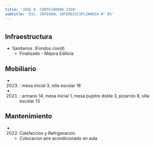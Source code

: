 ```yaml
---
title: 'JOSE A. CORTEJARENA 3350'
subtitle: 'ESC. INTEGRAL INTERDISCIPLINARIA N° 05'
---
```


#
## Infraestructura

* Sanitarios. (Fondos covid) 
    + Finalizado - Mejora Edilicia 


## Mobiliario

*  (2023) : mesa inicial 3, silla escolar 18 

*  (2021) : armario 14, mesa inicial 1, mesa pupitre doble 3, pizarrón 8, silla escolar 13 





## Mantenimiento

*  (2022) Calefaccion y Refrigeracion 
    + Colocacion aire acondicionado en aula







